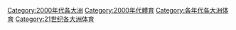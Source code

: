[[Category:2000年代各大洲|Category:2000年代各大洲]]
[[Category:2000年代體育|Category:2000年代體育]]
[[Category:各年代各大洲体育|Category:各年代各大洲体育]]
[[Category:21世纪各大洲体育|Category:21世纪各大洲体育]]